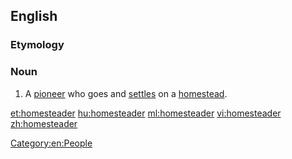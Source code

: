 ==English==

===Etymology===
{{affix|en|homestead|-er|id2=inhabitant}}

===Noun===
{{en-noun}}

# A [[pioneer]] who goes and [[settle]]s on a [[homestead]].

[[Category:en:People]]

[[et:homesteader]]
[[hu:homesteader]]
[[ml:homesteader]]
[[vi:homesteader]]
[[zh:homesteader]]